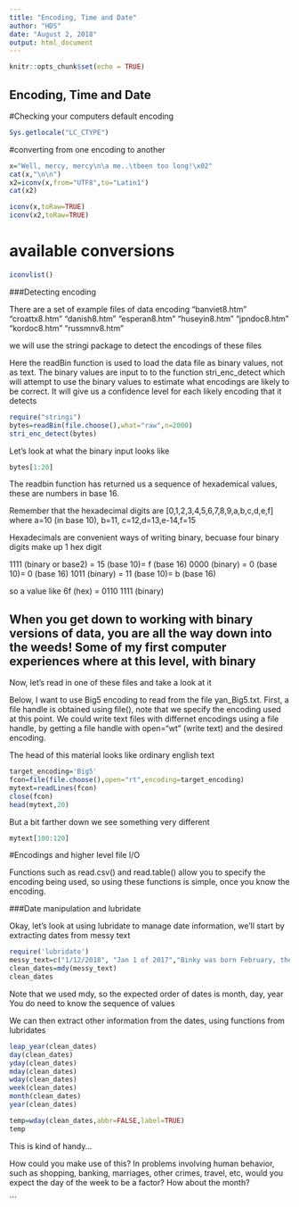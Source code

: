 ```yaml
---
title: "Encoding, Time and Date"
author: "HDS"
date: "August 2, 2018"
output: html_document
---
```


```r
knitr::opts_chunk$set(echo = TRUE)
```

## Encoding, Time and Date

#Checking your computers default encoding
```r
Sys.getlocale("LC_CTYPE")
```

#converting from one encoding to another

```R
x="Well, mercy, mercy\n\a me..\tbeen too long!\x02"
cat(x,"\n\n")
x2=iconv(x,from="UTF8",to="Latin1")
cat(x2)
```
```r
iconv(x,toRaw=TRUE)
iconv(x2,toRaw=TRUE)
```


# available conversions

```r
iconvlist()
```




###Detecting encoding

There are a set of example files of data encoding
"banviet8.htm" "croattx8.htm" "danish8.htm"  "esperan8.htm" "huseyin8.htm" "jpndoc8.htm"  "kordoc8.htm"  "russmnv8.htm"

we will use the stringi package to detect the encodings of these files

Here the readBin function is used to load the data file as binary values,  not as text.  The binary values are input to to the function stri_enc_detect which will attempt to use the binary values to estimate what encodings are likely to be correct.  It will give us a confidence level for each likely encoding that it detects

```r
require("stringi")
bytes=readBin(file.choose(),what="raw",n=2000)
stri_enc_detect(bytes)

```
Let's look at what the binary input looks like
```r
bytes[1:20]
```


The readbin function has returned us a sequence of hexademical values,  these are numbers in base 16.

Remember that the hexadecimal digits are [0,1,2,3,4,5,6,7,8,9,a,b,c,d,e,f] where a=10 (in base 10), b=11, c=12,d=13,e-14,f=15

Hexadecimals are convenient ways of writing binary, becuase four binary digits make up 1 hex digit

1111 (binary or base2)  = 15 (base 10)= f (base 16)
0000 (binary)           = 0 (base 10)=  0 (base 16)
1011 (binary)           = 11 (base 10)= b (base 16)

so a value like 6f (hex) = 0110 1111 (binary)

When you get down to working with binary versions of data, you are all the way down into the weeds!  Some of my first computer experiences where at this level, with binary
------------------------------------------------------------

Now, let's read in one of these files and take a look at it

Below,  I want to use Big5 encoding to read from the file yan_Big5.txt. First, a file handle is obtained using file(), note that we specify the encoding used at this point.  We could write text files with differnet encodings using a file handle, by getting a file handle with open="wt" (write text) and the desired encoding.

The head of this material looks like ordinary english text

```r
target_encoding='Big5'
fcon=file(file.choose(),open="rt",encoding=target_encoding)
mytext=readLines(fcon)
close(fcon)
head(mytext,20)
```

But a bit farther down we see something very different

```r
mytext[100:120]
```

#Encodings and higher level file I/O

Functions such as read.csv() and read.table() allow you to specify the encoding being used,  so using these functions is simple, once you know the encoding.


###Date manipulation and lubridate

Okay, let's look at using lubridate to manage date information, we'll start by extracting dates from messy text

```r
require('lubridate')
messy_text=c("1/12/2018", "Jan 1 of 2017","Binky was born February, the 3rd, in 1977","4-3-1997","July 30, 2009")
clean_dates=mdy(messy_text)
clean_dates
```
Note that we used mdy,  so the expected order of dates is month, day, year
You do need to know the sequence of values

We can then extract other information from the dates, using functions from lubridates

```r
leap_year(clean_dates)
day(clean_dates)
yday(clean_dates)
mday(clean_dates)
wday(clean_dates)
week(clean_dates)
month(clean_dates)
year(clean_dates)
```

```r
temp=wday(clean_dates,abbr=FALSE,label=TRUE)
temp
```
This is kind of handy...

How could you make use of this?  In problems involving human behavior, such as shopping, banking, marriages, other crimes, travel, etc, would you expect the day of the week to be a factor?  How about the month?







```
